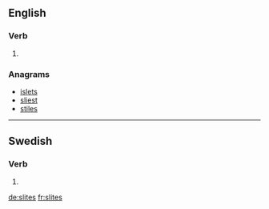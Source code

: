 ==English==

===Verb===
{{head|en|verb form}}

# {{en-third-person singular of|slite}}

===Anagrams===
* [[islets#English|islets]]
* [[sliest#English|sliest]]
* [[stiles#English|stiles]]

----

==Swedish==

===Verb===
{{head|sv|verb form}}

# {{sv-verb-form-pre-pass|slita}}

[[de:slites]]
[[fr:slites]]